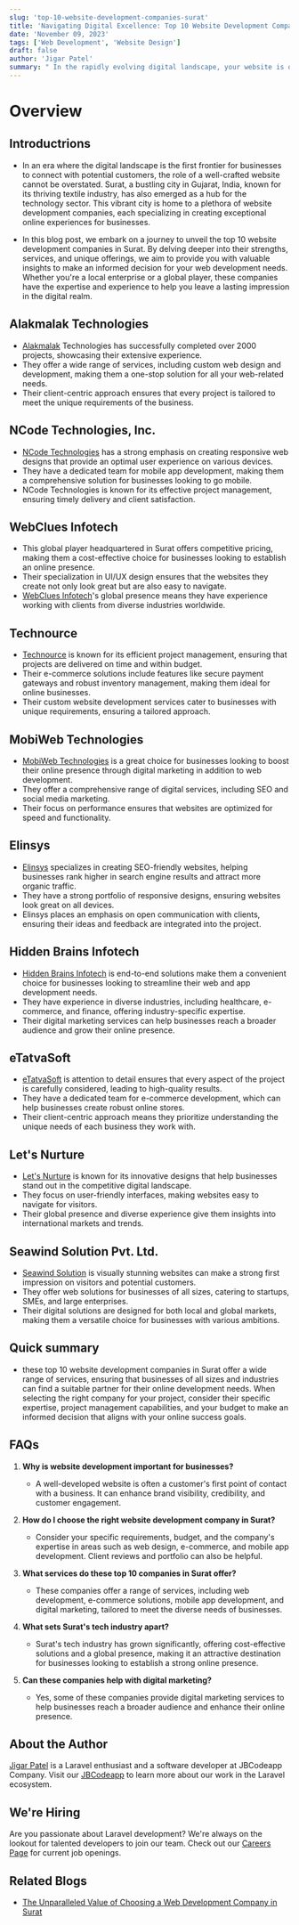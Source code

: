 ```yaml
---
slug: 'top-10-website-development-companies-surat'
title: 'Navigating Digital Excellence: Top 10 Website Development Companies in Surat'
date: 'November 09, 2023'
tags: ['Web Development', 'Website Design']
draft: false
author: 'Jigar Patel'
summary: " In the rapidly evolving digital landscape, your website is often your business's first impression. Surat, a city known for its textile industry, has also witnessed the growth of a thriving tech sector."
---
```


# Overview

<TOCInline toc={props.toc} exclude="Overview" toHeading={2} defaultimage="" />

## Introductrions

- In an era where the digital landscape is the first frontier for businesses to connect with potential customers, the role of a well-crafted website cannot be overstated. Surat, a bustling city in Gujarat, India, known for its thriving textile industry, has also emerged as a hub for the technology sector. This vibrant city is home to a plethora of website development companies, each specializing in creating exceptional online experiences for businesses.

- In this blog post, we embark on a journey to unveil the top 10 website development companies in Surat. By delving deeper into their strengths, services, and unique offerings, we aim to provide you with valuable insights to make an informed decision for your web development needs. Whether you're a local enterprise or a global player, these companies have the expertise and experience to help you leave a lasting impression in the digital realm.

## Alakmalak Technologies

- [Alakmalak](https://www.alakmalak.com/) Technologies has successfully completed over 2000 projects, showcasing their extensive experience.
- They offer a wide range of services, including custom web design and development, making them a one-stop solution for all your web-related needs.
- Their client-centric approach ensures that every project is tailored to meet the unique requirements of the business.

## NCode Technologies, Inc.

- [NCode Technologies](https://www.ncodetechnologies.com/) has a strong emphasis on creating responsive web designs that provide an optimal user experience on various devices.
- They have a dedicated team for mobile app development, making them a comprehensive solution for businesses looking to go mobile.
- NCode Technologies is known for its effective project management, ensuring timely delivery and client satisfaction.

## WebClues Infotech

- This global player headquartered in Surat offers competitive pricing, making them a cost-effective choice for businesses looking to establish an online presence.
- Their specialization in UI/UX design ensures that the websites they create not only look great but are also easy to navigate.
- [WebClues Infotech](https://www.webcluesinfotech.com/)'s global presence means they have experience working with clients from diverse industries worldwide.

## Technource

- [Technource](https://www.technource.com/) is known for its efficient project management, ensuring that projects are delivered on time and within budget.
- Their e-commerce solutions include features like secure payment gateways and robust inventory management, making them ideal for online businesses.
- Their custom website development services cater to businesses with unique requirements, ensuring a tailored approach.

## MobiWeb Technologies

- [MobiWeb Technologies](https://mobiwebtech.com/) is a great choice for businesses looking to boost their online presence through digital marketing in addition to web development.
- They offer a comprehensive range of digital services, including SEO and social media marketing.
- Their focus on performance ensures that websites are optimized for speed and functionality.

## Elinsys

- [Elinsys](https://www.elinsys.com/) specializes in creating SEO-friendly websites, helping businesses rank higher in search engine results and attract more organic traffic.
- They have a strong portfolio of responsive designs, ensuring websites look great on all devices.
- Elinsys places an emphasis on open communication with clients, ensuring their ideas and feedback are integrated into the project.

## Hidden Brains Infotech

- [Hidden Brains Infotech](https://www.hiddenbrains.com/) is end-to-end solutions make them a convenient choice for businesses looking to streamline their web and app development needs.
- They have experience in diverse industries, including healthcare, e-commerce, and finance, offering industry-specific expertise.
- Their digital marketing services can help businesses reach a broader audience and grow their online presence.

## eTatvaSoft

- [eTatvaSoft](https://www.etatvasoft.com/) is attention to detail ensures that every aspect of the project is carefully considered, leading to high-quality results.
- They have a dedicated team for e-commerce development, which can help businesses create robust online stores.
- Their client-centric approach means they prioritize understanding the unique needs of each business they work with.

## Let's Nurture

- [Let's Nurture](https://www.letsnurture.com/) is known for its innovative designs that help businesses stand out in the competitive digital landscape.
- They focus on user-friendly interfaces, making websites easy to navigate for visitors.
- Their global presence and diverse experience give them insights into international markets and trends.

## Seawind Solution Pvt. Ltd.

- [Seawind Solution](https://www.seawindsolution.com/) is visually stunning websites can make a strong first impression on visitors and potential customers.
- They offer web solutions for businesses of all sizes, catering to startups, SMEs, and large enterprises.
- Their digital solutions are designed for both local and global markets, making them a versatile choice for businesses with various ambitions.

## Quick summary

- these top 10 website development companies in Surat offer a wide range of services, ensuring that businesses of all sizes and industries can find a suitable partner for their online development needs. When selecting the right company for your project, consider their specific expertise, project management capabilities, and your budget to make an informed decision that aligns with your online success goals.

## FAQs

1. **Why is website development important for businesses?**

   - A well-developed website is often a customer's first point of contact with a business. It can enhance brand visibility, credibility, and customer engagement.

2. **How do I choose the right website development company in Surat?**

   - Consider your specific requirements, budget, and the company's expertise in areas such as web design, e-commerce, and mobile app development. Client reviews and portfolio can also be helpful.

3. **What services do these top 10 companies in Surat offer?**

   - These companies offer a range of services, including web development, e-commerce solutions, mobile app development, and digital marketing, tailored to meet the diverse needs of businesses.

4. **What sets Surat's tech industry apart?**

   - Surat's tech industry has grown significantly, offering cost-effective solutions and a global presence, making it an attractive destination for businesses looking to establish a strong online presence.

5. **Can these companies help with digital marketing?**

   - Yes, some of these companies provide digital marketing services to help businesses reach a broader audience and enhance their online presence.

## About the Author

[Jigar Patel](https://expertlaravel.com) is a Laravel enthusiast and a software developer at JBCodeapp Company. Visit our [JBCodeapp](https://jbcodeapp.com) to learn more about our work in the Laravel ecosystem.

## We're Hiring

Are you passionate about Laravel development? We're always on the lookout for talented developers to join our team. Check out our [Careers Page](https://jbcodeapp.com/career) for current job openings.

## Related Blogs

- [The Unparalleled Value of Choosing a Web Development Company in Surat](surat-web-development-services-exceptional-value)

